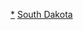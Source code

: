 <noinclude>
{{noteTA
|G1=Military
|G2=Shipname
|G3=USState
|G4=地名
|1=zh-cn:战列舰; zh-tw:戰艦; zh-hk:戰艦;
|2=zh-cn:依阿华; zh-tw:愛荷華; zh-hk:艾奧瓦;
|3=zh-cn:威斯康星; zh-tw:威斯康辛; zh-hk:威斯康辛;
}}</noinclude>
{{military navigation
|name = 南達科他級戰艦 (1920年)
|title = [[南达科他级战列舰 (1920年)|南達科他級戰艦（1920年）]]
|state = {{{state|autocollapse}}}
|style = wide
|bodyclass = hlist

|list1 =
* BB-49 南達科他號
* BB-50 印第安納號
* BB-51 蒙大拿號
* BB-52 北卡羅萊納號
* BB-53 艾奧瓦號
* BB-54 麻薩諸塞號

|list2 =
* 前級：[[科罗拉多级战列舰|科羅拉多級]]
* 次級：[[北卡罗来纳级战列舰|北卡羅萊納級]]

|below =
[[美國海軍戰艦列表]]

}}<noinclude>
{{collapsible option}}
{{DEFAULTSORT:South Dakota}}
[[Category:南达科他级战列舰 (1920年)|*]]
[[Category:美国海军战列舰模板|South Dakota]]
</noinclude>